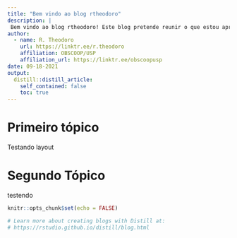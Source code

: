 ```yaml
---
title: "Bem vindo ao blog rtheodoro"
description: |
 Bem vindo ao blog rtheodoro! Este blog pretende reunir o que estou aprendendo em R, Python e SQL.
author:
  - name: R. Theodoro 
    url: https://linktr.ee/r.theodoro
    affiliation: OBSCOOP/USP
    affiliation_url: https://linktr.ee/obscoopusp
date: 09-18-2021
output:
  distill::distill_article:
    self_contained: false
    toc: true
---
```



# Primeiro tópico

Testando layout

# Segundo Tópico

testendo

```r
knitr::opts_chunk$set(echo = FALSE)

# Learn more about creating blogs with Distill at:
# https://rstudio.github.io/distill/blog.html

```


